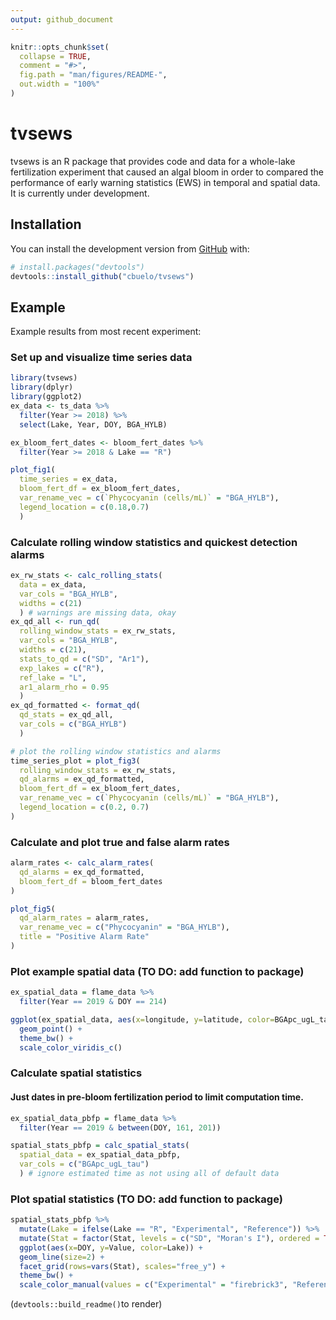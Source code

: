 ```yaml
---
output: github_document
---
```


<!-- README.md is generated from README.Rmd. Please edit that file -->

```r
knitr::opts_chunk$set(
  collapse = TRUE,
  comment = "#>",
  fig.path = "man/figures/README-",
  out.width = "100%"
)
```

# tvsews

<!-- badges: start -->
<!-- badges: end -->

tvsews is an R package that provides code and data for a whole-lake fertilization experiment that caused an algal bloom in order to compared the performance of early warning statistics (EWS) in temporal and spatial data. It is currently under development.

## Installation

You can install the development version from [GitHub](https://github.com/) with:

``` r
# install.packages("devtools")
devtools::install_github("cbuelo/tvsews")
```
## Example

Example results from most recent experiment:

### Set up and visualize time series data
```r
library(tvsews)
library(dplyr)
library(ggplot2)
ex_data <- ts_data %>% 
  filter(Year >= 2018) %>% 
  select(Lake, Year, DOY, BGA_HYLB)

ex_bloom_fert_dates <- bloom_fert_dates %>% 
  filter(Year >= 2018 & Lake == "R")

plot_fig1(
  time_series = ex_data, 
  bloom_fert_df = ex_bloom_fert_dates,
  var_rename_vec = c(`Phycocyanin (cells/mL)` = "BGA_HYLB"),
  legend_location = c(0.18,0.7)
  )
```

### Calculate rolling window statistics and quickest detection alarms
```r
ex_rw_stats <- calc_rolling_stats(
  data = ex_data,
  var_cols = "BGA_HYLB",
  widths = c(21)
  ) # warnings are missing data, okay
ex_qd_all <- run_qd(
  rolling_window_stats = ex_rw_stats,
  var_cols = "BGA_HYLB",
  widths = c(21),
  stats_to_qd = c("SD", "Ar1"),
  exp_lakes = c("R"),
  ref_lake = "L",
  ar1_alarm_rho = 0.95
  )
ex_qd_formatted <- format_qd(
  qd_stats = ex_qd_all,
  var_cols = c("BGA_HYLB")
  )
```

```r
# plot the rolling window statistics and alarms
time_series_plot = plot_fig3(
  rolling_window_stats = ex_rw_stats,
  qd_alarms = ex_qd_formatted,
  bloom_fert_df = ex_bloom_fert_dates,
  var_rename_vec = c(`Phycocyanin (cells/mL)` = "BGA_HYLB"), 
  legend_location = c(0.2, 0.7)
)
```

### Calculate and plot true and false alarm rates
```r
alarm_rates <- calc_alarm_rates(
  qd_alarms = ex_qd_formatted,
  bloom_fert_df = bloom_fert_dates
)

plot_fig5(
  qd_alarm_rates = alarm_rates,
  var_rename_vec = c("Phycocyanin" = "BGA_HYLB"),
  title = "Positive Alarm Rate"
)
```

### Plot example spatial data (TO DO: add function to package)
```r
ex_spatial_data = flame_data %>% 
  filter(Year == 2019 & DOY == 214)

ggplot(ex_spatial_data, aes(x=longitude, y=latitude, color=BGApc_ugL_tau)) + 
  geom_point() + 
  theme_bw() +
  scale_color_viridis_c()
```

### Calculate spatial statistics
#### Just dates in pre-bloom fertilization period to limit computation time.
```r
ex_spatial_data_pbfp = flame_data %>% 
  filter(Year == 2019 & between(DOY, 161, 201))

spatial_stats_pbfp = calc_spatial_stats(
  spatial_data = ex_spatial_data_pbfp,
  var_cols = c("BGApc_ugL_tau")
  ) # ignore estimated time as not using all of default data
```

### Plot spatial statistics (TO DO: add function to package)
```r
spatial_stats_pbfp %>% 
  mutate(Lake = ifelse(Lake == "R", "Experimental", "Reference")) %>% 
  mutate(Stat = factor(Stat, levels = c("SD", "Moran's I"), ordered = TRUE)) %>% 
  ggplot(aes(x=DOY, y=Value, color=Lake)) +
  geom_line(size=2) +
  facet_grid(rows=vars(Stat), scales="free_y") +
  theme_bw() + 
  scale_color_manual(values = c("Experimental" = "firebrick3", "Reference" = "royalblue3"))
```



(`devtools::build_readme()`to render)
